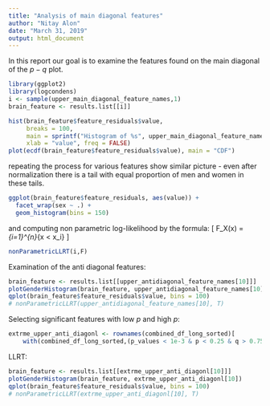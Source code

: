 ```yaml
---
title: "Analysis of main diagonal features"
author: "Nitay Alon"
date: "March 31, 2019"
output: html_document
---
```

In this report our goal is to examine the features found on the main diagonal of the $p-q$ plot.
```r
library(ggplot2)
library(logcondens)
i <- sample(upper_main_diagonal_feature_names,1)
brain_feature <- results.list[[i]]
```

```r
hist(brain_feature$feature_residuals$value, 
     breaks = 100,
     main = sprintf("Histogram of %s", upper_main_diagonal_feature_names[1]),
     xlab = "value", freq = FALSE)
plot(ecdf(brain_feature$feature_residuals$value), main = "CDF")
```

repeating the process for various features show similar picture - even after normalization there is a tail with equal proportion of men and women in these tails.

```r
ggplot(brain_feature$feature_residuals, aes(value)) + 
  facet_wrap(sex ~ .) +
  geom_histogram(bins = 150)
```

and computing non parametric log-likelihood by the formula:
\[
F_X(x) = \sum_{i=1}^{n}\mathbf{1}_{x < x_i}\frac{1}{n}
\]

```r
nonParametricLLRT(i,F)
```

Examination of the anti diagonal features:
```r
brain_feature <- results.list[[upper_antidiagonal_feature_names[10]]]
plotGenderHistogram(brain_feature, upper_antidiagonal_feature_names[10])
qplot(brain_feature$feature_residuals$value, bins = 100)
# nonParametricLLRT(upper_antidiagonal_feature_names[10], T)
```

Selecting significant features with low $p$ and high $p$:
```r
extrme_upper_anti_diagonl <- rownames(combined_df_long_sorted)[
    with(combined_df_long_sorted,(p_values < 1e-3 & p < 0.25 & q > 0.75))]  
```
LLRT:
```r
brain_feature <- results.list[[extrme_upper_anti_diagonl[10]]]
plotGenderHistogram(brain_feature, extrme_upper_anti_diagonl[10])
qplot(brain_feature$feature_residuals$value, bins = 100)
# nonParametricLLRT(extrme_upper_anti_diagonl[10], T)
```

